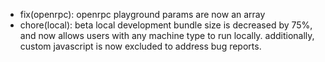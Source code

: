 - fix(openrpc): openrpc playground params are now an array
- chore(local): beta local development bundle size is decreased by 75%, and now allows users with any machine type to run locally. additionally, custom javascript is now excluded to address bug reports. 